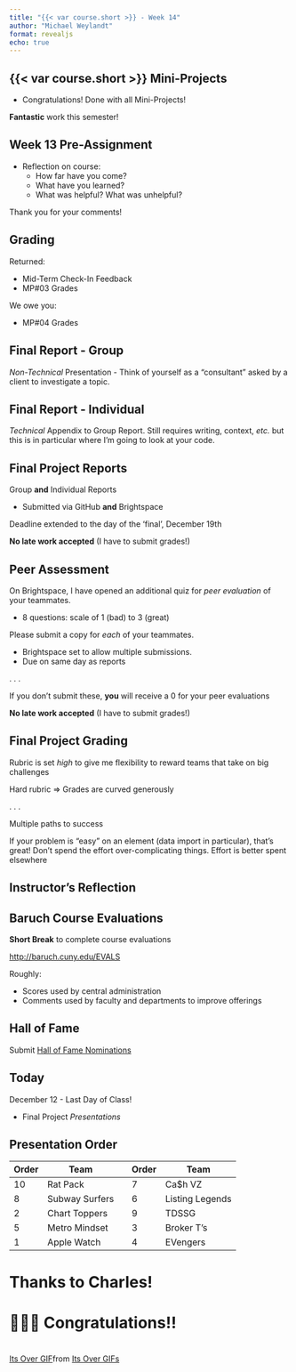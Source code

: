 ```yaml
---
title: "{{< var course.short >}} - Week 14"
author: "Michael Weylandt"
format: revealjs
echo: true
---
```


## {{< var course.short >}} Mini-Projects

- Congratulations! Done with all Mini-Projects!

**Fantastic** work this semester!

## Week 13 Pre-Assignment

- Reflection on course: 
  - How far have you come?
  - What have you learned? 
  - What was helpful? What was unhelpful? 
  
Thank you for your comments!

## Grading

Returned:

- Mid-Term Check-In Feedback
- MP#03 Grades

We owe you:

- MP#04 Grades

## Final Report - Group

*Non-Technical* Presentation - Think of yourself as a "consultant" asked by a client to investigate a topic.

## Final Report - Individual

*Technical* Appendix to Group Report. Still requires writing,
context, *etc.* but this is in particular where I'm going to
look at your code. 

## Final Project Reports

Group **and** Individual Reports 

- Submitted via GitHub **and** Brightspace

Deadline extended to the day of the 'final', December 19th


**No late work accepted** (I have to submit grades!)

## Peer Assessment

On Brightspace, I have opened an additional quiz for *peer evaluation* 
of your teammates. 

- 8 questions: scale of 1 (bad) to 3 (great)

Please submit a copy for *each* of your teammates. 

- Brightspace set to allow multiple submissions.
- Due on same day as reports

. . .

If you don't submit these, **you** will receive a 0 for 
your peer evaluations

**No late work accepted** (I have to submit grades!)

## Final Project Grading

Rubric is set _high_ to give me flexibility to reward teams
that take on big challenges

Hard rubric => Grades are curved generously 

. . . 

Multiple paths to success 

If your problem is "easy" on an element (data import
in particular), that's great! Don't spend the effort 
over-complicating things. Effort is better spent elsewhere

## Instructor's Reflection



## Baruch Course Evaluations

**Short Break** to complete course evaluations

[http://baruch.cuny.edu/EVALS](http://baruch.cuny.edu/EVALS)

Roughly: 

- Scores used by central administration
- Comments used by faculty and departments to improve offerings

## Hall of Fame 

Submit [Hall of Fame Nominations](https://baruch.az1.qualtrics.com/jfe/form/SV_9Yb1mzdI4WuzjM2)

## Today

December 12 - Last Day of Class!

- Final Project *Presentations*

## Presentation Order

| Order | Team           |     | Order | Team            |
|-------|----------------|-----|-------|-----------------|
| 10    | Rat Pack       |     | 7     | Ca\$h VZ        |
| 8     | Subway Surfers |     | 6     | Listing Legends |
| 2     | Chart Toppers  |     | 9     | TDSSG           |
| 5     | Metro Mindset  |     | 3     | Broker T's      |
| 1     | Apple Watch    |     | 4     | EVengers        |


# Thanks to Charles!

# 🎊🥳🎉 \n Congratulations!!

# 

<div class="tenor-gif-embed" data-postid="5123679" data-share-method="host" data-aspect-ratio="1.47059" data-width="100%"><a href="https://tenor.com/view/its-over-ferris-bueller-go-home-done-bye-gif-5123679">Its Over GIF</a>from <a href="https://tenor.com/search/its+over-gifs">Its Over GIFs</a></div> <script type="text/javascript" async src="https://tenor.com/embed.js"></script>

